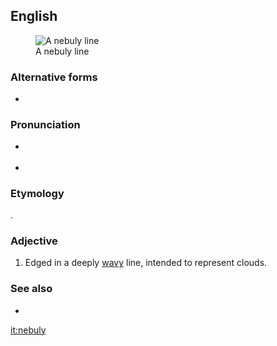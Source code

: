 ==English==
[[Image:Araldiz Manno 221Q.png|thumb|A nebuly line]]

===Alternative forms===
* {{l|en|nébulé}}

===Pronunciation===
* {{a|RP|US}} {{IPA|/ˈnɛbjʊli/|lang=en}}
* {{audio|en-us-nebuly.ogg|Audio (US)|lang=en}}

===Etymology===
{{etyl|fr|en}} {{m|fr|nébulé}}.

===Adjective===
{{en-adj|-}}

# {{label|en|heraldry}} Edged in a deeply [[wavy]] line, intended to represent clouds.

===See also===
* {{l|en|wavy}}

[[it:nebuly]]